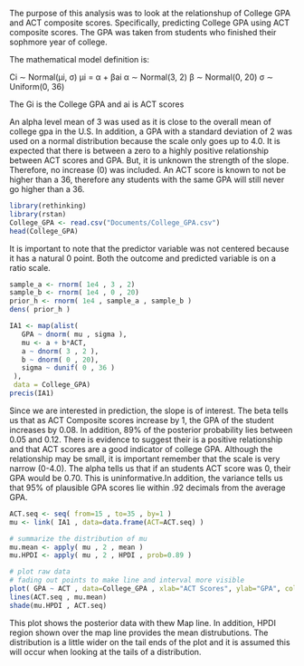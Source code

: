 The purpose of this analysis was to look at the relationshup of College GPA and ACT composite scores. Specifically, predicting College GPA using ACT composite scores. The GPA was taken from students who finished their sophmore year of college.

The mathematical model definition is:

Ci ∼ Normal(μi, σ)
μi = α + βai
α ∼ Normal(3, 2) 
β ∼ Normal(0, 20)
σ ∼ Uniform(0, 36)

The Gi is the College GPA and ai is ACT scores

An alpha level mean of 3 was used as it is close to the overall mean of college gpa in the U.S. In addition, a GPA with a standard deviation of 2 was used on a normal distribution because the scale only goes up to 4.0. It is expected that there is between a zero to a highly positive relationship between ACT scores and GPA. But, it is unknown the strength of the slope. Therefore, no increase (0) was included. An ACT score is known to not be higher than a 36, therefore any students with the same GPA will still never go higher than a 36.

```r
library(rethinking)
library(rstan)
College_GPA <- read.csv("Documents/College_GPA.csv")
head(College_GPA)
```

It is important to note that the predictor variable was not centered because it has a natural 0 point. Both the outcome and predicted variable is on a ratio scale.

```r

sample_a <- rnorm( 1e4 , 3 , 2)
sample_b <- rnorm( 1e4 , 0 , 20)
prior_h <- rnorm( 1e4 , sample_a , sample_b )
dens( prior_h )

IA1 <- map(alist(
   GPA ~ dnorm( mu , sigma ),
   mu <- a + b*ACT,
   a ~ dnorm( 3 , 2 ),
   b ~ dnorm( 0 , 20),
   sigma ~ dunif( 0 , 36 )
 ),
 data = College_GPA)
precis(IA1)


```

Since we are interested in prediction, the slope is of interest. The beta tells us that as ACT Composite scores increase by 1, the GPA of the student increases by 0.08. In addition, 89% of the posterior probability lies between 0.05 and 0.12. There is evidence to suggest their is a positive relationship and that ACT scores are a good indicator of college GPA. Although the relationship may be small, it is important remember that the scale is very narrow (0-4.0). The alpha tells us that if an students ACT score was 0, their GPA would be 0.70. This is uninformative.In addition, the variance tells us that 95% of plausible GPA scores lie within .92 decimals from the average GPA.



```r

ACT.seq <- seq( from=15 , to=35 , by=1 )
mu <- link( IA1 , data=data.frame(ACT=ACT.seq) )

# summarize the distribution of mu
mu.mean <- apply( mu , 2 , mean )
mu.HPDI <- apply( mu , 2 , HPDI , prob=0.89 )

# plot raw data
# fading out points to make line and interval more visible
plot( GPA ~ ACT , data=College_GPA , xlab="ACT Scores", ylab="GPA", col=rangi2)
lines(ACT.seq , mu.mean)
shade(mu.HPDI , ACT.seq)

```


This plot shows the posterior data with thew Map line. In addition, HPDI region shown over the map line provides the mean distrubutions. The distribution is a little wider on the tail ends of the plot and it is assumed this will occur when looking at the tails of a distribution.